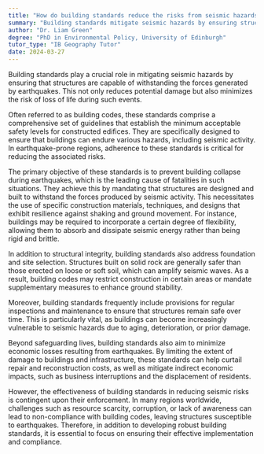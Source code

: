 ```yaml
---
title: "How do building standards reduce the risks from seismic hazards?"
summary: "Building standards mitigate seismic hazards by ensuring structures can withstand earthquake-induced forces, reducing potential damage and loss of life."
author: "Dr. Liam Green"
degree: "PhD in Environmental Policy, University of Edinburgh"
tutor_type: "IB Geography Tutor"
date: 2024-03-27
---
```


Building standards play a crucial role in mitigating seismic hazards by ensuring that structures are capable of withstanding the forces generated by earthquakes. This not only reduces potential damage but also minimizes the risk of loss of life during such events.

Often referred to as building codes, these standards comprise a comprehensive set of guidelines that establish the minimum acceptable safety levels for constructed edifices. They are specifically designed to ensure that buildings can endure various hazards, including seismic activity. In earthquake-prone regions, adherence to these standards is critical for reducing the associated risks.

The primary objective of these standards is to prevent building collapse during earthquakes, which is the leading cause of fatalities in such situations. They achieve this by mandating that structures are designed and built to withstand the forces produced by seismic activity. This necessitates the use of specific construction materials, techniques, and designs that exhibit resilience against shaking and ground movement. For instance, buildings may be required to incorporate a certain degree of flexibility, allowing them to absorb and dissipate seismic energy rather than being rigid and brittle.

In addition to structural integrity, building standards also address foundation and site selection. Structures built on solid rock are generally safer than those erected on loose or soft soil, which can amplify seismic waves. As a result, building codes may restrict construction in certain areas or mandate supplementary measures to enhance ground stability.

Moreover, building standards frequently include provisions for regular inspections and maintenance to ensure that structures remain safe over time. This is particularly vital, as buildings can become increasingly vulnerable to seismic hazards due to aging, deterioration, or prior damage.

Beyond safeguarding lives, building standards also aim to minimize economic losses resulting from earthquakes. By limiting the extent of damage to buildings and infrastructure, these standards can help curtail repair and reconstruction costs, as well as mitigate indirect economic impacts, such as business interruptions and the displacement of residents.

However, the effectiveness of building standards in reducing seismic risks is contingent upon their enforcement. In many regions worldwide, challenges such as resource scarcity, corruption, or lack of awareness can lead to non-compliance with building codes, leaving structures susceptible to earthquakes. Therefore, in addition to developing robust building standards, it is essential to focus on ensuring their effective implementation and compliance.
    